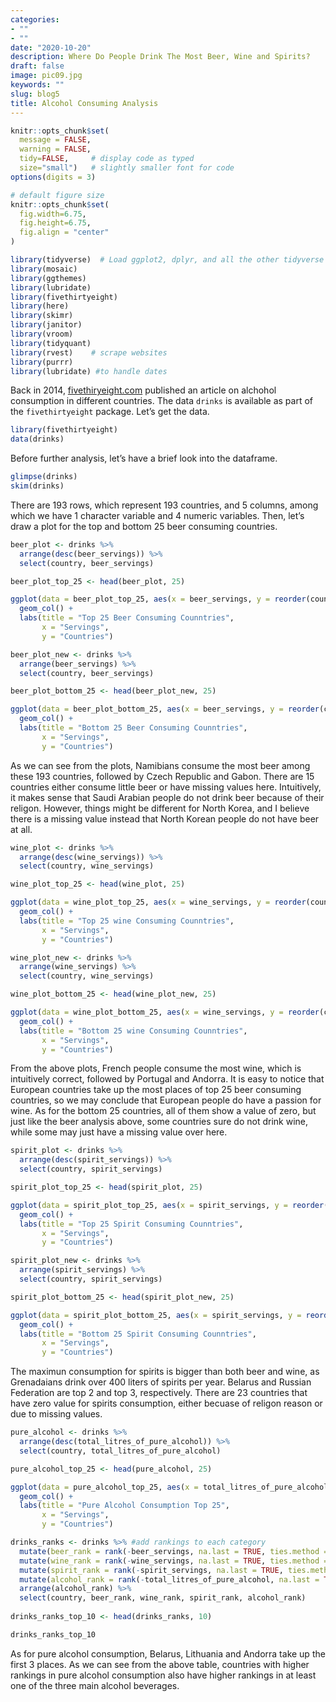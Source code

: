 ```yaml
---
categories:
- ""
- ""
date: "2020-10-20"
description: Where Do People Drink The Most Beer, Wine and Spirits?
draft: false
image: pic09.jpg
keywords: ""
slug: blog5
title: Alcohol Consuming Analysis
---
```


```r
knitr::opts_chunk$set(
  message = FALSE, 
  warning = FALSE, 
  tidy=FALSE,     # display code as typed
  size="small")   # slightly smaller font for code
options(digits = 3)

# default figure size
knitr::opts_chunk$set(
  fig.width=6.75, 
  fig.height=6.75,
  fig.align = "center"
)
```

```r
library(tidyverse)  # Load ggplot2, dplyr, and all the other tidyverse packages
library(mosaic)
library(ggthemes)
library(lubridate)
library(fivethirtyeight)
library(here)
library(skimr)
library(janitor)
library(vroom)
library(tidyquant)
library(rvest)    # scrape websites
library(purrr)  
library(lubridate) #to handle dates
```

Back in 2014, [fivethiryeight.com](https://fivethirtyeight.com/features/dear-mona-followup-where-do-people-drink-the-most-beer-wine-and-spirits/) published an article on alchohol consumption in different countries. The data `drinks` is available as part of the `fivethirtyeight` package. Let's get the data.

```r
library(fivethirtyeight)
data(drinks)
```

Before further analysis, let's have a brief look into the dataframe.

```r
glimpse(drinks)
skim(drinks)
```

There are 193 rows, which represent 193 countries, and 5 columns, among which we have 1 character variable and 4 numeric variables. Then, let's draw a plot for the top and bottom 25 beer consuming countries. 

```r
beer_plot <- drinks %>%
  arrange(desc(beer_servings)) %>%
  select(country, beer_servings)

beer_plot_top_25 <- head(beer_plot, 25)

ggplot(data = beer_plot_top_25, aes(x = beer_servings, y = reorder(country, beer_servings))) + 
  geom_col() + 
  labs(title = "Top 25 Beer Consuming Counntries", 
       x = "Servings",
       y = "Countries")
```

```r
beer_plot_new <- drinks %>%
  arrange(beer_servings) %>%
  select(country, beer_servings)

beer_plot_bottom_25 <- head(beer_plot_new, 25)

ggplot(data = beer_plot_bottom_25, aes(x = beer_servings, y = reorder(country, beer_servings))) + 
  geom_col() + 
  labs(title = "Bottom 25 Beer Consuming Counntries", 
       x = "Servings",
       y = "Countries")
```

As we can see from the plots, Namibians consume the most beer among these 193 countries, followed by Czech Republic and Gabon. There are 15 countries either consume little beer or have missing values here. Intuitively, it makes sense that Saudi Arabian people do not drink beer because of their religon. However, things might be different for North Korea, and I believe there is a missing value instead that North Korean people do not have beer at all.

```r
wine_plot <- drinks %>%
  arrange(desc(wine_servings)) %>%
  select(country, wine_servings)

wine_plot_top_25 <- head(wine_plot, 25)

ggplot(data = wine_plot_top_25, aes(x = wine_servings, y = reorder(country, wine_servings))) + 
  geom_col() + 
  labs(title = "Top 25 wine Consuming Counntries", 
       x = "Servings",
       y = "Countries")
```

```r
wine_plot_new <- drinks %>%
  arrange(wine_servings) %>%
  select(country, wine_servings)

wine_plot_bottom_25 <- head(wine_plot_new, 25)

ggplot(data = wine_plot_bottom_25, aes(x = wine_servings, y = reorder(country, wine_servings))) + 
  geom_col() + 
  labs(title = "Bottom 25 wine Consuming Counntries", 
       x = "Servings",
       y = "Countries")
```

From the above plots, French people consume the most wine, which is intuitively correct, followed by Portugal and Andorra. It is easy to notice that European countries take up the most places of top 25 beer consuming countries, so we may conclude that European people do have a passion for wine. As for the bottom 25 countries, all of them show a value of zero, but just like the beer analysis above, some countries sure do not drink wine, while some may just have a missing value over here.

```r
spirit_plot <- drinks %>%
  arrange(desc(spirit_servings)) %>%
  select(country, spirit_servings)

spirit_plot_top_25 <- head(spirit_plot, 25)

ggplot(data = spirit_plot_top_25, aes(x = spirit_servings, y = reorder(country, spirit_servings))) + 
  geom_col() + 
  labs(title = "Top 25 Spirit Consuming Counntries", 
       x = "Servings",
       y = "Countries")
```

```r
spirit_plot_new <- drinks %>%
  arrange(spirit_servings) %>%
  select(country, spirit_servings)

spirit_plot_bottom_25 <- head(spirit_plot_new, 25)

ggplot(data = spirit_plot_bottom_25, aes(x = spirit_servings, y = reorder(country, spirit_servings))) + 
  geom_col() + 
  labs(title = "Bottom 25 Spirit Consuming Counntries", 
       x = "Servings",
       y = "Countries")
```

The maximun consumption for spirits is bigger than both beer and wine, as Grenadaians drink over 400 liters of spirits per year. Belarus and Russian Federation are top 2 and top 3, respectively. There are 23 countries that have zero value for spirits consumption, either becuase of religon reason or due to missing values.

```r
pure_alcohol <- drinks %>%
  arrange(desc(total_litres_of_pure_alcohol)) %>%
  select(country, total_litres_of_pure_alcohol)

pure_alcohol_top_25 <- head(pure_alcohol, 25)

ggplot(data = pure_alcohol_top_25, aes(x = total_litres_of_pure_alcohol, y = reorder(country, total_litres_of_pure_alcohol))) + 
  geom_col() + 
  labs(title = "Pure Alcohol Consumption Top 25", 
       x = "Servings",
       y = "Countries")
```

```r
drinks_ranks <- drinks %>% #add rankings to each category 
  mutate(beer_rank = rank(-beer_servings, na.last = TRUE, ties.method = "random")) %>%
  mutate(wine_rank = rank(-wine_servings, na.last = TRUE, ties.method = "random")) %>%
  mutate(spirit_rank = rank(-spirit_servings, na.last = TRUE, ties.method = "random")) %>%
  mutate(alcohol_rank = rank(-total_litres_of_pure_alcohol, na.last = TRUE, ties.method = "random")) %>%
  arrange(alcohol_rank) %>%
  select(country, beer_rank, wine_rank, spirit_rank, alcohol_rank)
 
drinks_ranks_top_10 <- head(drinks_ranks, 10)

drinks_ranks_top_10
```

As for pure alcohol consumption, Belarus, Lithuania and Andorra take up the first 3 places. As we can see from the above table, countries with higher rankings in pure alcohol consumption also have higher rankings in at least one of the three main alcohol beverages. 

